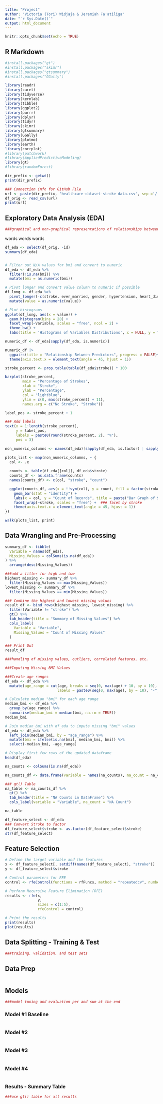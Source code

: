 ```yaml
---
title: "Project"
author: "Victoria (Tori) Widjaja & Jeremiah Fa'atiliga"
date: "`r Sys.Date()`"
output: html_document
---
```


```r
knitr::opts_chunk$set(echo = TRUE)
```

## R Markdown

```r
#install.packages("gt")
#install.packages("skimr")
#install.packages("gtsummary")
#install.packages("GGally")

library(readr)
library(caret)
library(tidyverse)
library(kernlab)
library(tibble)
library(ggplot2)
library(purrr)
library(dplyr)
library(tidyr)
library(skimr)
library(gtsummary)
library(GGally)
library(plotmo)
library(earth)
library(corrplot)
#library(patchwork)
#library(AppliedPredictiveModeling)
library(gt)
#library(randomForest)
```

```r

dir_prefix <- getwd()
print(dir_prefix)

### Connection info for GitHub File
url <- paste(dir_prefix, 'healthcare-dataset-stroke-data.csv', sep ='/')
df_orig <- read_csv(url)
print(url)


```

## Exploratory Data Analysis (EDA)

```r
###graphical and non-graphical representations of relationships between the response variable and predictor variables

```

words words words

```r

df_eda <- select(df_orig, -id)
summary(df_eda)


# Filter out N/A values for bmi and convert to numeric
df_eda <- df_eda %>%
  filter(!is.na(bmi)) %>%
  mutate(bmi = as.numeric(bmi))

# Pivot longer and convert value column to numeric if possible
df_long <- df_eda %>%
  pivot_longer(-c(stroke, ever_married, gender, hypertension, heart_disease, Residence_type, work_type, smoking_status), names_to = "Variable", values_to = "value") %>%
  mutate(value = as.numeric(value))

# Plot histograms
ggplot(df_long, aes(x = value)) +
  geom_histogram(bins = 20) +
  facet_wrap(~Variable, scales = "free", ncol = 2) + 
  theme_bw() +
  labs(title = 'Histograms of Variables Distributions', x = NULL, y = "Count")

```

```r

numeric_df <- df_eda[sapply(df_eda, is.numeric)]

numeric_df |>
  ggpairs(title = "Relationship Between Predictors", progress = FALSE)+
  theme(axis.text.x = element_text(angle = 45, hjust = 1))
```

```r

stroke_percent <- prop.table(table(df_eda$stroke)) * 100

barplot(stroke_percent, 
        main = "Percentage of Strokes", 
        xlab = "Stroke", 
        ylab = "Percentage",
        col = "lightblue",
        ylim = c(0, max(stroke_percent) + 11),
        names.arg = c("No Stroke", "Stroke"))

label_pos <- stroke_percent + 1

### Add labels
text(x = 1:length(stroke_percent), 
     y = label_pos, 
     labels = paste0(round(stroke_percent, 2), "%"), 
     pos = 3)

```

```r

non_numeric_columns <- names(df_eda)[sapply(df_eda, is.factor) | sapply(df_eda, is.character)]

plots_list <- map(non_numeric_columns, ~ {
  col <- .x
  
  counts <- table(df_eda[[col]], df_eda$stroke)
  counts_df <- as.data.frame(counts)
  names(counts_df) <- c(col, "stroke", "count")

  ggplot(counts_df, aes(x = !!sym(col), y = count, fill = factor(stroke))) +
    geom_bar(stat = "identity") +
    labs(x = col, y = "Count of Records", title = paste("Bar Graph of Stroke by", col)) +
    facet_wrap(~stroke, scales = "free") +  ### facet by stroke
    theme(axis.text.x = element_text(angle = 45, hjust = 1))  
})

walk(plots_list, print)

```

## Data Wrangling and Pre-Processing

```r
summary_df <- tibble(
  Variable = names(df_eda),
  Missing_Values = colSums(is.na(df_eda))
) %>%
  arrange(desc(Missing_Values))

###add a filter for high and low
highest_missing <- summary_df %>%
  filter(Missing_Values == max(Missing_Values))
lowest_missing <- summary_df %>%
  filter(Missing_Values == min(Missing_Values))

### Combine the highest and lowest missing values
result_df <- bind_rows(highest_missing, lowest_missing) %>%
  filter(Variable != "stroke") %>%
  gt() %>%
  tab_header(title = "Summary of Missing Values") %>%
  cols_label(
    Variable = "Variable",
    Missing_Values = "Count of Missing Values"
  )

### Print Out 
result_df
```

```r
###handling of missing values, outliers, correlated features, etc.

###Imputing Missing BMI Values

###Create age ranges
df_eda <- df_eda %>%
  mutate(age_range = cut(age, breaks = seq(0, max(age) + 10, by = 10),
                        labels = paste0(seq(0, max(age), by = 10), "-", seq(9, max(age) + 9, by = 10))))

# Calculate median "bmi" for each age range
median_bmi <- df_eda %>%
  group_by(age_range) %>%
  summarise(median_bmi = median(bmi, na.rm = TRUE))
median_bmi
```

```r

# Join median_bmi with df_eda to impute missing "bmi" values
df_eda <- df_eda %>%
  left_join(median_bmi, by = "age_range") %>%
  mutate(bmi = ifelse(is.na(bmi), median_bmi, bmi)) %>%
  select(-median_bmi, -age_range)

# Display first few rows of the updated dataframe
head(df_eda)
```

```r

na_counts <- colSums(is.na(df_eda))

na_counts_df <- data.frame(variable = names(na_counts), na_count = na_counts)

### gt() Table
na_table <- na_counts_df %>%
  gt() %>%
  tab_header(title = "NA Counts in DataFrame") %>%
  cols_label(variable = "Variable", na_count = "NA Count")

na_table

```

```r
df_feature_select <- df_eda
### Convert Stroke to factor
df_feature_select$stroke <- as.factor(df_feature_select$stroke)
str(df_feature_select)
```

## Feature Selection

```r
# Define the target variable and the features
x <- df_feature_select[, setdiff(names(df_feature_select), "stroke")]
y <- df_feature_select$stroke

# Control parameters for RFE
control <- rfeControl(functions = rfFuncs, method = "repeatedcv", number = 10)

# Perform Recursive Feature Elimination (RFE)
results <- rfe(x, 
               y, 
               sizes = c(1:5), 
               rfeControl = control)

# Print the results
print(results)
plot(results)
```

## Data Splitting - Training & Test

```r
###training, validation, and test sets
```

## Data Prep

```r

```

## Models

```r
###model tuning and evaluation per and sum at the end
```

### Model #1 Baseline

```r

```

### Model #2

```r

```

### Model #3

```r

```

### Model #4

```r

```

### Results - Summary Table

```r
###use gt() table for all results
```
